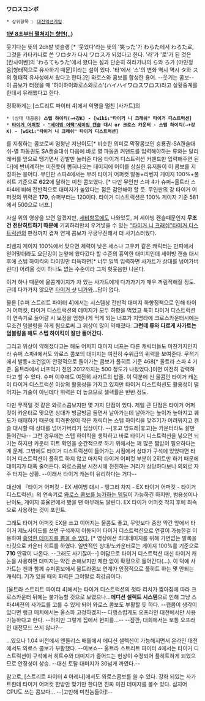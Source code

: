 '''ワロスコンボ'''
 * 상위항목 : [[대전액션게임]]

'''[http://www.youtube.com/watch?v=rr4fxfYrfKo 1분 8초부터 펼쳐지는 향연(..)]'''

웃기다는 뜻의 2ch발 넷슬랭 [* '웃었다'라는 뜻의 '笑った'가 わらた에서 わろた로, 그것을 카타카나로 쓴 ワロタ가 다시 ワロス가 되었다고 한다. '라'가 '로'가 된 것은 [칸사이벤]의 'わろてもうた'에서 왔다는 설과 단순히 히라가나의 ら와 ろ가 [야민정음|형태적으로 유사하기 때문]이라는 설이 있다. '타'에서 '스'의 변화 역시 역시 タ와 ス의 형태적 유사성에서 왔다고 한다.]인 와로스와 콤보를 합성한 용어. --웃기는 콤보-- 이 콤보가 터졌을 때 '하이하이와로스와로스'(ハイハイワロスワロス)라고 실황중계를 한데서 유래했다고 한다.

정확하게는 [스트리트 파이터 4]에서 악명을 떨친 [사가트]의 

 * (상대 대공중) '''스텝 하이킥(→+강K) - [wiki:"타이거 니 크래쉬" 타이거 디스트럭션]'''
 * '''[[타이거 어퍼컷]] - [["세이빙 어택"세이빙 캔슬]] 대시 or 크로스 카운터 - 스텝 하이킥(→+강K) - [wiki:"타이거 니 크래쉬" 타이거 디스트럭션]'''

를 지칭하는 콤보로써 엄청난 저난이도[* 비슷한 의미로 막장콤보인 승룡권-SA캔슬대쉬-멸 파동권도 SA캔슬대쉬 다음에 바로 멸 파동권 커맨드를 입력해야하는 류와는 달리 레버를 앞으로 땡기면서 강발만 눌러준 다음 타이거 디스트럭션 커맨드만 입력해주면 된다]에 반비례하는 미친듯이 뽑혀나오는 데미지에 어이를 상실한 유저들이 이 콤보를 지칭하는 용어다. 무인판 스파4에서는 무려 타이거 어퍼컷 발동+리벤지 게이지 100%+풀히트 기준으로 '''622'''에 달하는 미친 콤보였다. [* 다만 무인판 스파 4가 슈퍼~울트라 스파4에 비해 전반적으로 대미지가 높았다는 점은 감안해야 할 듯. 무인판의 강 타이거 어퍼컷의 위력은 '''170''', 슈퍼부터는 120이다. 타이거 디스트럭션은 100% 게이지 기준 581에서 500으로 너프.]

사실 위의 영상을 보면 알겠지만, [[세비]]항목에도 나와있듯, 저 세이빙 캔슬때문인지 '''무조건 전탄히트하기 때문에''' 기괴하리만치 우겨넣을 수 있는 [["타이거 니 크래쉬"타이거 디스트럭션]]의 판정까지 겹쳐 연계 콤보가 무궁무진해서 더 사기스러웠다.

리벤지 게이지 100%에서 맞으면 체력이 낮은 세스나 고우키 같은 캐릭터는 만피에서 얻어맞더라도 요단강이 눈앞에 왔다갔다 할 수준의 흉악한 대미지인데 세이빙 캔슬 대시 후에 스텝 하이킥의 타이밍만 터득하면[* 너무 일찍 입력하면 사가트가 상대를 넘어가버린다] 어려울 것이 하나도 없는 수준이라 그저 헛웃음만 나온다.

이거 하나 때문에 울콤게이지가 차 있는 사가트에게 다가가기가 매우 꺼림직해질 정도. 근데 다가가지 않으면 [[타이거 샷]] [[니가와]]...답이 없다. 

물론 [슈퍼 스트리트 파이터 4]에서는 시스템상 전반적 대미지 하향정책으로 인해 타이거 어퍼컷, 타이거 디스트럭션의 데미지가 모두 하향을 먹었고 특히 타이거 디스트럭션이 연속기로 들어갈 시 보정을 엄청나게 먹게 되는 너프가 치명타에 크로스카운터시에는 무조건 덤블링을 하게 됨으로써 그 위상이 많이 약해졌다. '''그런데 류와 다르게 사가트는 덤블링을 해도 스텝 하이킥이 잘만 들어간다.''' 

그리고 위상이 약해졌다고는 해도 어차피 대미지 너프는 다른 캐릭터들도 마찬가지인지라 슈퍼 스파4에서도 와로스 콤보의 대미지는 여전히 수위급의 위력을 보여준다. 무적기에서 발동+조건없이 안정적으로 들어가는 콤보가 풀히트 기준 468[* 울트라 스파 4 기준. 울트라에서 너프먹기 전인 2012까지는 500 정도가 나왔었다.]이면 여전히 강력하다고 할 수 있다. 슈퍼 이후에도 여전히 사가트의 밥줄. 이 덕분에 신 울콤인 타이거 캐논이 타이거 디스트럭션 이상의 활용성을 가지고 있지만 타이거 디스트럭션도 활용성이 떨어지는 기술이 아닌데다 위력은 더 높으므로 셀렉률은 반반 정도. 

다만 무적일 것 같은 와로스콤보지만 몇 가지 단점이 있다. 제일 큰 단점은 타이거 어퍼컷이 카운터로 맞으면 상대가 빙글빙글 돌면서 날아가는데 날아가는 높이가 높아지고 궤도가 애매하기 때문에 피격판정이 작은 캐릭터는 스텝 하이킥을 맞추기가 어려워지고 캔슬 대시할 때 상대를 넘어가버리기 십상이다. --[휴고 앙드레|휴고]는 카운터라도 잘만 들어간다-- 그런 경우에는 스텝 하이킥을 생략하고 바로 타이거 디스트럭션을 넣으면 되기는 하지만 카운터 히트 확인을 순간적으로 하기 위해서는 꽤 많은 짬밥이 필요하다는게 문제. 그밖에도 타이거 디스트럭션이 들어가는 시점에서 상대가 구석에 있었다면 타이거 디스트럭션이 풀히트 하지 않고 마지막 타이거 어퍼컷 부분이 2히트만 하기 때문에 대미지가 대폭 줄어든다. 와로스콤보 시전시에 전진하는 거리가 상당하다보니 의외로 자주 터지는 상황. --이래서 타이거 캐논이 유리하다는 거다--

대신에 『타이거 어퍼컷 - EX 세이빙 대시 - 앵그리 차지 - EX 타이거 어퍼컷 - 타이거 디스트럭션』의 연속기로 [http://www.youtube.com/watch?v=xFTiuvxhHsc 와로스 콤보를 능가하는 뎀딜]이 가능하긴 하지만, 범용성이나 난이도, 게이지 효율면에서 봤을 땐 아무래도 딸린다. EX 타이거 어퍼컷 착지 후에 최속으로 사용하는 것이 포인트.

그래도 타이거 어퍼컷 EX을 쓰고 이어지는 울콤도 좋고, 무엇보다 중앙 약간 앞에서 타이거 제노사이드를 쓰면 구석까지 이동되어 타이거 디스트럭션으로 연결이 가능한걸 이용하여 [http://www.youtube.com/watch?v=NRpkUivrblE 흉악한 데미지를 뽑을 수 있다.] [* 영상에선 최대데미지를 위해 가면없는 발록을 타깃으로 카운터 히트를 하였다. 일반적인 상대/노카운터로는 게이지 100%를 기준으로 '''710''' 안팎이 나온다. --그래도 사기잖아--] 여담으로 타이거 디스트럭션 대신 타이거 캐논을 사용하면 대미지는 약간 손해보지만 제한 없이 확정으로 들어간다(...). 이 덕에 사가트는 겐과 함께 슈퍼콤보에서 울트라콤보 연계가 안정적으로 풀히트 하는 몇 안되는 캐릭터. 기가 있을 때의 화력은 그야말로 최강급이다.

[울트라 스트리트 파이터 4]에서는 타이거 디스트럭션의 첫타 리치가 짧아짐에 따라 크로스카운터 뒤에는 불가능할 것으로 보였으나...'''에디션 셀렉트 시스템'''으로 인해 그냥 스파4버전의 사가트를 고를 수 있게 되어 와로스 콤보도 부활할 듯 하다. --캡콤이 생각이 있다면 랭크 매치에서는 울스파 고정하겠지-- 다행스럽게도 오프라인 대전에서만 사용 가능하다고 한다. --하지만 그렇게 집에서 현피를...-- --잠깐, 대회에서는 보통 오프라인 대전모드 쓰지 않나?-- 

...였으나 1.04 버전에서 엔들리스 배틀에서 에디션 셀렉션이 가능해지면서 온라인 대전에서도 와로스 콤보가 부활했다. --이보쇼-- 울트라 스트리트 파이터 4에서는 타이거 디스트럭션이 구석에서 히트수와 대미지가 줄어드는 현상이 수정되어 풀히트하게 되었으므로 안정성이 상승. --대신 토탈 대미지가 30넘게 까였다.--

참고로, [스트리트 파이터 4 아레나]에서도 와로스콤보를 쓸 수 있다. 강화 되있는 사가트한테 타이거 어퍼컷 한방만 맞기만 한다면 진짜 미친 데미지를 볼수 있다. 심지어 CPU도 쓰는 콤보다... --[고만해 미친놈들아]!-- 
